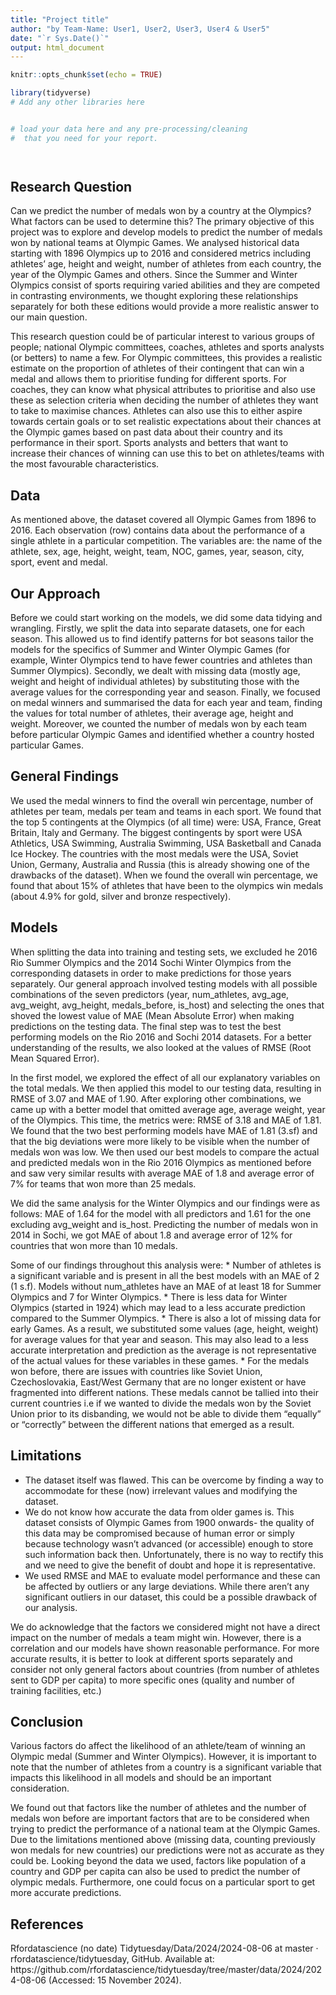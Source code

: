 ```yaml
---
title: "Project title"
author: "by Team-Name: User1, User2, User3, User4 & User5"
date: "`r Sys.Date()`"
output: html_document
---
```


```r
knitr::opts_chunk$set(echo = TRUE)
```


```r
library(tidyverse)
# Add any other libraries here



```


```r
# load your data here and any pre-processing/cleaning 
#  that you need for your report.




```


## Research Question

Can we predict the number of medals won by a country at the Olympics? What factors can be used to determine this?
The primary objective of this project was to explore and develop models to predict the number of medals won by national teams at Olympic Games. 
We analysed historical data starting with 1896 Olympics up to 2016 and considered metrics including athletes’ age, height and weight, number of athletes from each country, the year of the Olympic Games and others. Since the Summer and Winter Olympics consist of sports requiring varied abilities and they are competed in contrasting environments, we thought exploring these relationships separately for both these editions would provide a more realistic answer to our main question. 

This research question could be of particular interest to various groups of people; national Olympic committees, coaches, athletes and sports analysts (or betters) to name a few. For Olympic committees, this provides a realistic estimate on the proportion of athletes of their contingent that can win a medal and allows them to prioritise funding for different sports. For coaches, they can know what physical attributes to prioritise and also use these as selection criteria when deciding the number of athletes they want to take to maximise chances. Athletes can also use this to either aspire towards certain goals or to set realistic expectations about their chances at the Olympic games based on past data about their country and its performance in their sport. Sports analysts and betters that want to increase their chances of winning can use this to bet on athletes/teams with the most favourable characteristics.

 
## Data

As mentioned above, the dataset covered all Olympic Games from 1896 to 2016. Each observation (row) contains data about the performance of a single athlete in a particular competition. The variables are: the name of the athlete, sex, age, height, weight, team, NOC, games, year, season, city, sport, event and medal. 



## Our Approach

Before we could start working on the models, we did some data tidying and wrangling. Firstly, we split the data into separate datasets, one for each season. This allowed us to find identify patterns for bot seasons tailor the models for the specifics of Summer and Winter Olympic Games (for example, Winter Olympics tend to have fewer countries and athletes than Summer Olympics). Secondly, we dealt with missing data (mostly age, weight and height of individual athletes) by substituting those with the  average values for the corresponding year and season. Finally, we focused on medal winners and summarised the data for each year and team, finding the values for total number of athletes, their average age, height and weight. Moreover, we counted the number of medals won by each team before particular Olympic Games and identified whether a country hosted particular Games. 


## General Findings

We used the medal winners to find the overall win percentage, number of athletes per team, medals per team and teams in each sport. We found that the top 5 contingents at the Olympics (of all time) were: USA, France, Great Britain, Italy and Germany. The biggest contingents by sport were USA Athletics, USA Swimming, Australia Swimming, USA Basketball and Canada Ice Hockey. The countries with the most medals were the USA, Soviet Union, Germany, Australia and Russia (this is already showing one of the drawbacks of the dataset). When we found the overall win percentage, we found that about 15% of athletes that have been to the olympics win medals (about 4.9% for gold, silver and bronze respectively).


## Models

When splitting the data into training and testing sets, we excluded he 2016 Rio Summer Olympics and the 2014 Sochi Winter Olympics from the corresponding datasets in order to make predictions for those years separately. Our general approach involved testing models with all possible combinations of the seven predictors (year, num_athletes, avg_age, avg_weight, avg_height, medals_before, is_host) and selecting the ones that shoved the lowest value of MAE (Mean Absolute Error) when making predictions on the testing data. The final step was to test the best performing models on the Rio 2016 and Sochi 2014 datasets. For a better understanding of the results, we also looked at the values of RMSE (Root Mean Squared Error). 

In the first model, we explored the effect of all our explanatory variables on the total medals. We then applied this model to our testing data, resulting in RMSE of 3.07 and MAE of 1.90. After exploring other combinations, we came up with a better model that omitted average age, average weight, year of the Olympics. This time, the metrics were: RMSE of 3.18 and MAE of 1.81.  We found that the two best performing models  have MAE of 1.81 (3.sf) and that the big deviations were more likely to be visible when the number of medals won was low. We then used our best models to compare the actual and predicted medals won in the Rio 2016 Olympics as mentioned before and saw very similar results with average MAE of 1.8 and average error of 7% for teams that won more than 25 medals.

We did the same analysis for the Winter Olympics and our findings were as follows: MAE of 1.64 for the model with all predictors and 1.61 for the one excluding avg_weight and is_host. Predicting the number of medals won in 2014 in Sochi, we got MAE of about 1.8 and average error of 12% for countries that won more than 10 medals. 

Some of our findings throughout this analysis were:
*	Number of athletes is a significant variable and is present in all the best models with an MAE of 2 (1 s.f). Models without num_athletes have an MAE of at least 18 for Summer Olympics and 7 for Winter Olympics.
*	There is less data for Winter Olympics (started in 1924) which may lead to a less accurate prediction compared to the Summer Olympics.
*	There is also a lot of missing data for early Games. As a result, we substituted some values (age, height, weight) for average values for that year and season. This may also lead to a less accurate interpretation and prediction as the average is not representative of the actual values for these variables in these games.
*	For the medals won before, there are issues with countries like Soviet Union, Czechoslovakia, East/West Germany that are no longer existent or have fragmented into different nations. These medals cannot be tallied into their current countries i.e if we wanted to divide the medals won by the Soviet Union prior to its disbanding, we would not be able to divide them “equally” or “correctly” between the different nations that emerged as a result.


## Limitations 

*	The dataset itself was flawed. This can be overcome by finding a way to accommodate for these (now) irrelevant values and modifying the dataset.
*	We do not know how accurate the data from older games is. This dataset consists of Olympic Games from 1900 onwards- the quality of this data may be compromised because of human error or simply because technology wasn’t advanced (or accessible) enough to store such information back then. Unfortunately, there is no way to rectify this and we need to give the benefit of doubt and hope it is representative.
*	We used RMSE and MAE to evaluate model performance and these can be affected by outliers or any large deviations. While there aren’t any significant outliers in our dataset, this could be a possible drawback of our analysis.

We do acknowledge that the factors we considered might not have a direct impact on the number of medals a team might win. However, there is a correlation and our models have shown reasonable performance. For more accurate results, it is better to look at different sports separately and consider not only general factors about countries (from number of athletes sent to GDP per capita) to more specific ones (quality and number of training facilities, etc.)
 


## Conclusion 

Various factors do affect the likelihood of an athlete/team of winning an Olympic medal (Summer and Winter Olympics). However, it is important to note that the number of athletes from a country is a significant variable that impacts this likelihood in all models and should be an important consideration.

We found out that factors like the number of athletes and the number of medals won before are important factors that are to be considered when trying to predict the performance of a national team at the Olympic Games. Due to the limitations mentioned above (missing data, counting previously won medals for new countries) our predictions were not as accurate as they could be. Looking beyond the data we used, factors like population of a country and GDP per capita can also be used to predict the number of olympic medals. Furthermore, one could focus on a particular sport to get more accurate predictions. 


## References

Rfordatascience (no date) Tidytuesday/Data/2024/2024-08-06 at master · rfordatascience/tidytuesday, GitHub. Available at: https://github.com/rfordatascience/tidytuesday/tree/master/data/2024/2024-08-06 (Accessed: 15 November 2024). 
